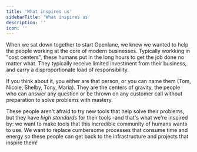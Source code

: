 ```yaml
---
title: 'What inspires us'
sidebarTitle: 'What inspires us'
description: ''
icon: ''
---
```


When we sat down together to start Openlane, we knew we wanted to help the people working at the core of modern businesses. Typically workking in "cost centers", these humans put in the long hours to get the job done no matter what. They typically receive limited investment from their business, and carry a disproportionate load of responsibility. 

If you think about it, you either are that person, or you can name them (Tom, Nicole, Shelby, Tony, Maria). They are the centers of gravity, the people who can answer any question or be thrown on any customer call without preparation to solve problems with mastery. 

These people aren't afraid to try new tools that help solve their problems, but they have *high standards* for their tools -and that's what we're inspired by: we want to make tools that this incredible community of humans wants to use. We want to replace cumbersome processes that consume time and energy so these people can get back to the infrastructure and projects that inspire them!  
